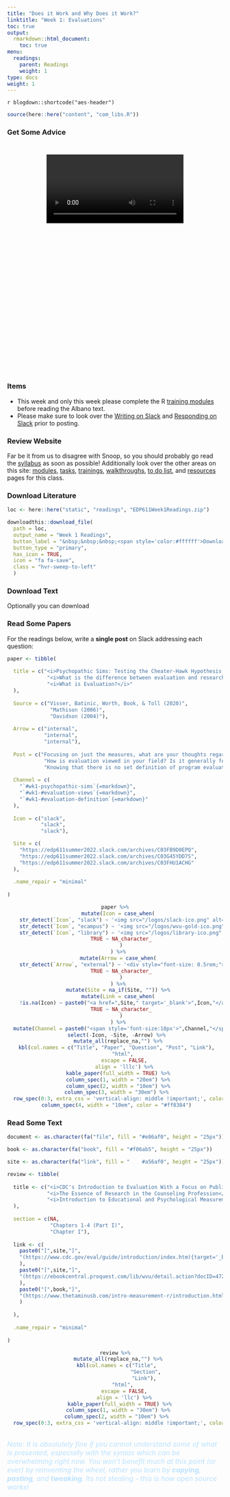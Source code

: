 ```yaml
---
title: "Does it Work and Why Does it Work?"
linktitle: "Week 1: Evaluations"
toc: true
output:
  rmarkdown::html_document:
    toc: true
menu:
  readings:
    parent: Readings
    weight: 1
type: docs
weight: 1
---
```


`r blogdown::shortcode("aes-header")`

```r
source(here::here("content", "com_libs.R"))
```

<style>
.videoContainer {
    height: 480px;
    width: 320px;   
    padding: 26px;
}
</style>

### Get Some Advice
<center>
<div class="videoContainer">
<video width="320" controls>
    <source src="/videos/snoop_syllabus.mp4" type="video/mp4">

I'm sorry but your browser doesn't support embedded videos. You can however <a href="/videos/snoop_syllabus.mp4">download it</a>.

</video>
</div>
</center>

###  Items
- This week and only this week please complete the R [training modules](/trainings/) before reading the Albano text.
- Please make sure to look over the [Writing on Slack](/tasks/#writing-on-slack) and [Responding on Slack](/tasks/#responding-on-slack) prior to posting.

### Review Website

Far be it from us to disagree with Snoop, so you should probably go read the [syllabus](/syllabus/) as soon as possible! Additionally look over the other areas on this site: [modules](/modules/), [tasks](/tasks/), [trainings](/trainings/), [walkthroughs](/walkthroughs/), [to do list](/due/), and [resources](/resources/) pages for this class.

### Download Literature

```r
loc <- here::here("static", "readings", "EDP611Week1Readings.zip")

downloadthis::download_file(
  path = loc,
  output_name = "Week 1 Readings",
  button_label = "&nbsp;&nbsp;&nbsp;<span style='color:#ffffff'>Download</span>",
  button_type = "primary",
  has_icon = TRUE,
  icon = "fa fa-save",
  class = "hvr-sweep-to-left"
  )
```

### Download Text

Optionally you can download 

### Read Some Papers
For the readings below, write a **single post** on Slack addressing each question:

```r

paper <- tibble(
  
  title = c("<i>Psychopathic Sims: Testing the Cheater-Hawk Hypothesis in a Video Game</i>",
             "<i>What is the difference between evaluation and research - and why do we care?</i>",
             "<i>What is Evaluation?</i>"
  ),
  
  Source = c("Visser, Batinic, Worth, Book, & Toll (2020)",
              "Mathison (2006)",
              "Davidson (2004)"),
  
  Arrow = c("internal",
            "internal",
            "internal"),
  
  Post = c("Focusing on just the measures, what are your thoughts regarding the validity and reliability of the study?",
            "How is evaluation viewed in your field? Is it generally feared, welcomed, both, neither?",
            "Knowing that there is no set definition of program evaluation, how would you define the term?"),
  
  Channel = c(
    "`#wk1-psychopathic-sims`{=markdown}",
    "`#wk1-#evaluation-views`{=markdown}",
    "`#wk1-#evaluation-definition`{=markdown}"
  ),
  
  Icon = c("slack", 
           "slack",
           "slack"),

  Site = c(
    "https://edp611summer2022.slack.com/archives/C03FB9D0EPQ",
    "https://edp611summer2022.slack.com/archives/C03G45YDD7S",
    "https://edp611summer2022.slack.com/archives/C03FHU1ACHG"
  ),
  
  .name_repair = "minimal"
  
)

```

<center>
```r
paper %>%
  mutate(Icon = case_when(
    str_detect(`Icon`, "slack") ~ '<img src="/logos/slack-ico.png" alt="Slack icon" width="25px">',
    str_detect(`Icon`, "ecampus") ~ '<img src="/logos/wvu-gold-ico.png" alt="Slack icon" width="25px">',
    str_detect(`Icon`, "library") ~ '<img src="/logos/library-ico.png" alt="Slack icon" width="25px">',
    TRUE ~ NA_character_
    )
  ) %>%
  mutate(Arrow = case_when(
    str_detect(`Arrow`, "external") ~ '<div style="font-size: 0.5rem;"><i class="fa fa-external-link fa-2x" aria-hidden="true" style="color:#559977"></i></div>',
    TRUE ~ NA_character_
    )
  ) %>%
  mutate(Site = na_if(Site, "")) %>%
  mutate(Link = case_when(
    !is.na(Icon) ~ paste0("<a href=",Site," target='_blank'>",Icon,"</a>"),
    TRUE ~ NA_character_
    )
  ) %>%
  mutate(Channel = paste0("<span style='font-size:18px'>",Channel,"</span></a>")) %>%
  select(-Icon, -Site, -Arrow) %>% 
  mutate_all(replace_na,"") %>%
  kbl(col.names = c("Title", "Paper", "Question", "Post", "Link"), 
      "html", 
      escape = FALSE,
      align = 'lllc') %>%
  kable_paper(full_width = TRUE) %>%
  column_spec(1, width = "20em") %>%
  column_spec(2, width = "10em") %>%
  column_spec(3, width = "30em") %>% 
  row_spec(0:3, extra_css = 'vertical-align: middle !important;', color = "#f7f7f7", background = "transparent") %>%
  column_spec(4, width = "10em", color = "#ff8384") 
```
</center>

### Read Some Text

```r

document <- as.character(fa("file", fill = "#e86af0", height = "25px"))

book <- as.character(fa("book", fill = "#f06ab5", height = "25px"))

site <- as.character(fa("link", fill = "	#a56af0", height = "25px"))

review <- tibble(
  
  title <- c("<i>CDC's Introduction to Evaluation With a Focus on Public Health</i>",
             "<i>The Essence of Research in the Counseling Profession</i>",
             "<i>Introduction to Educational and Psychological Measurement Using R</i>"
  ),
  
  section = c(NA,
              "Chapters 1-4 (Part I)",
              "Chapter I"),
  
  link <- c(
    paste0("[",site,"]",
    "(https://www.cdc.gov/eval/guide/introduction/index.htm){target='_blank'}"
    ),
    paste0("[",site,"]",
    "(https://ebookcentral.proquest.com/lib/wvu/detail.action?docID=4722459){target='_blank'}"
    ),
    paste0("[",book,"]",
    "(https://www.thetaminusb.com/intro-measurement-r/introduction.html){target='_blank'}"
    )
    
  ),
  
  .name_repair = "minimal"
  
)

```

<center>
```r
review %>%
  mutate_all(replace_na,"") %>%
  kbl(col.names = c("Title", 
                    "Section",
                    "Link"), 
      "html", 
      escape = FALSE,
      align = 'llc') %>%
   kable_paper(full_width = TRUE) %>%
  column_spec(1, width = "30em") %>%
  column_spec(2, width = "10em") %>% 
  row_spec(0:3, extra_css = 'vertical-align: middle !important;', color = "#f7f7f7", background = "transparent") 
```
</center>

<br>
<span style='font-size:16px; font-style:italic; color:#bae1ff;'>Note: It is absolutely fine if you cannot understand some of what is presented, especially with the syntax which can be overwhelming right now. You won't benefit much at this point (or ever) by reinventing the wheel, rather you learn by <b>copying</b>, <b>pasting</b>, and <b>tweaking</b>. Its not stealing - this is how open source works!</span>
